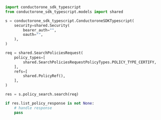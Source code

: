 ```python Search.py
import conductorone_sdk_typescript
from conductorone_sdk_typescript.models import shared

s = conductorone_sdk_typescript.ConductoroneSDKTypescript(
    security=shared.Security(
        bearer_auth="",
        oauth="",
    ),
)

req = shared.SearchPoliciesRequest(
    policy_types=[
        shared.SearchPoliciesRequestPolicyTypes.POLICY_TYPE_CERTIFY,
    ],
    refs=[
        shared.PolicyRef(),
    ],
)

res = s.policy_search.search(req)

if res.list_policy_response is not None:
    # handle response
    pass
```
